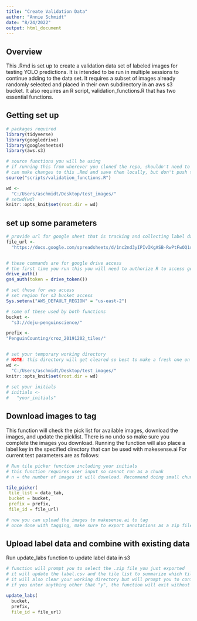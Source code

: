 ```yaml
---
title: "Create Validation Data"
author: "Annie Schmidt"
date: "8/24/2022"
output: html_document
---
```

## Overview
This .Rmd is set up to create a validation data set of labeled images for testing YOLO predictions.
It is intended to be run in multiple sessions to continue adding to the data set.
It requires a subset of images already randomly selected and placed in their own subdirectory in an aws s3 bucket.
It also requires an R script, validation_functions.R that has two essential functions.

## Getting set up
```r
# packages required
library(tidyverse)
library(googledrive)
library(googlesheets4)
library(aws.s3)

# source functions you will be using
# if running this from wherever you cloned the repo, shouldn't need to alter this path
# can make changes to this .Rmd and save them locally, but don't push to repo
source("scripts/validation_functions.R")

wd <-
  "C:/Users/aschmidt/Desktop/test_images/"
# setwd(wd)
knitr::opts_knit$set(root.dir = wd)


```
## set up some parameters
```r

# provide url for google sheet that is tracking and collecting label data
file_url <-
  "https://docs.google.com/spreadsheets/d/1nc2nd3yIPIvIKgASB-RwPtFwOQ1rUgVEdt2CpLi7LZE/edit?usp=sharing"


# these commands are for google drive access
# the first time you run this you will need to authorize R to access google drive
drive_auth()
gs4_auth(token = drive_token())

```

```r
# set these for aws access
# set region for s3 bucket access
Sys.setenv("AWS_DEFAULT_REGION" = "us-east-2")

# some of these used by both functions
bucket <- 
  "s3://deju-penguinscience/"

prefix <-
"PenguinCounting/croz_20191202_tiles/"


# set your temporary working directory
# NOTE: this directory will get cleared so best to make a fresh one on your desktop for this purpose. Make sure it has the trailing slash.
wd <-
  "C:/Users/aschmidt/Desktop/test_images/" 
knitr::opts_knit$set(root.dir = wd)
 
# set your initials
# initials <-
#   "your_initials"


```

## Download images to tag
This function will check the pick list for available images, download the images, and update the picklist.
There is no undo so make sure you complete the images you download.
Running the function will also place a label key in the specified directory that can be used with makesense.ai
For current test parameters are as follows:
```r
# Run tile picker function including your initials
# this function requires user input so cannot run as a chunk
# n = the number of images it will download. Recommend doing small chunks of 3-5 so you can ensure you complete them all

tile_picker(
 tile_list = data_tab,
 bucket = bucket,
 prefix = prefix,
 file_id = file_url)

# now you can upload the images to makesense.ai to tag
# once done with tagging, make sure to export annotations as a zip file in YOLO format and continue to next step

```

## Upload label data and combine with existing data
Run update_labs function to update label data in s3

```r
# function will prompt you to select the .zip file you just exported
# it will update the label.csv and the tile list to summarize which tiles were tagged and how many labels of each class were in each tile
# it will also clear your working directory but will prompt you to confirm first
# if you enter anything other that "y", the function will exit without clearing the files

update_labs(
  bucket,
  prefix,
  file_id = file_url)

```